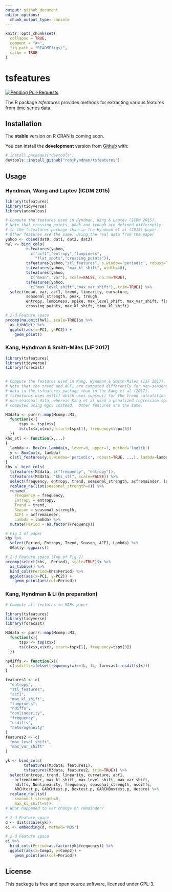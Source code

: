 ```yaml
---
output: github_document
editor_options: 
  chunk_output_type: console
---
```


<!-- README.md is generated from README.Rmd. Please edit that file -->

```r
knitr::opts_chunk$set(
  collapse = TRUE,
  comment = "#>",
  fig.path = "READMEfigs/",
  cache = TRUE
)
```

# tsfeatures

[![Pending Pull-Requests](http://githubbadges.herokuapp.com/robjhyndman/tsfeatures/pulls.svg?style=flat)](https://github.com/robjhyndman/tsfeatures/pulls)

The R package *tsfeatures* provides methods for extracting various features from time series data.

## Installation

The **stable** version on R CRAN is coming soon.

You can install the **development** version from [Github](https://github.com/robjhyndman/tsfeatures) with:

```r
# install.packages("devtools")
devtools::install_github("robjhyndman/tsfeatures")
```

## Usage

### Hyndman, Wang and Laptev (ICDM 2015)

```r
library(tsfeatures)
library(tidyverse)
library(anomalous)

# Compute the features used in Hyndman, Wang & Laptev (ICDM 2015).
# Note that crossing_points, peak and trough are defined differently 
# in the tsfeatures package than in the Hyndman et al (2015) paper. 
# Other features are the same. Using the real data from the paper
yahoo <- cbind(dat0, dat1, dat2, dat3)
hwl <- bind_cols(
         tsfeatures(yahoo,
           c("acf1","entropy","lumpiness",
             "flat_spots","crossing_points")),
         tsfeatures(yahoo,"stl_features", s.window='periodic', robust=TRUE),
         tsfeatures(yahoo, "max_kl_shift", width=48),
         tsfeatures(yahoo,
           c("mean","var"), scale=FALSE, na.rm=TRUE),
         tsfeatures(yahoo,
           c("max_level_shift","max_var_shift"), trim=TRUE)) %>%
  select(mean, var, acf1, trend, linearity, curvature, 
         seasonal_strength, peak, trough,
         entropy, lumpiness, spike, max_level_shift, max_var_shift, flat_spots,
         crossing_points, max_kl_shift, time_kl_shift)
```

```r
# 2-d Feature space
prcomp(na.omit(hwl), scale=TRUE)$x %>% 
  as_tibble() %>%
  ggplot(aes(x=PC1, y=PC2)) +
    geom_point()
```

### Kang, Hyndman & Smith-Miles (IJF 2017)

```r
library(tsfeatures)
library(tidyverse)
library(forecast)


# Compute the features used in Kang, Hyndman & Smith-Miles (IJF 2017).
# Note that the trend and ACF1 are computed differently for non-seasonal
# data in the tsfeatures package than in the Kang et al (2017). 
# tsfeatures uses mstl() which uses supsmu() for the trend calculation with 
# non-seasonal data, whereas Kang et al used a penalized regression spline
# computed using mgcv instead.  Other features are the same.

M3data <- purrr::map(Mcomp::M3, 
  function(x){
      tspx <- tsp(x$x)
      ts(c(x$x,x$xx), start=tspx[1], frequency=tspx[3])
  })
khs_stl <- function(x,...)
{
  lambda <- BoxCox.lambda(x, lower=0, upper=1, method='loglik')
  y <- BoxCox(x, lambda)
  c(stl_features(y,s.window='periodic', robust=TRUE, ...), lambda=lambda)
}
khs <- bind_cols(
  tsfeatures(M3data, c("frequency", "entropy")),
  tsfeatures(M3data, "khs_stl", scale=FALSE)) %>% 
  select(frequency, entropy, trend, seasonal_strength, acfremainder, lambda) %>%
  replace_na(list(seasonal_strength=0)) %>%
  rename(
    Frequency = frequency,
    Entropy = entropy,
    Trend = trend,
    Season = seasonal_strength,
    ACF1 = acfremainder,
    Lambda = lambda) %>%
  mutate(Period = as.factor(Frequency))
```

```r
# Fig 1 of paper
khs %>% 
  select(Period, Entropy, Trend, Season, ACF1, Lambda) %>%
  GGally::ggpairs()

# 2-d Feature space (Top of Fig 2)
prcomp(select(khs, -Period), scale=TRUE)$x %>%
  as_tibble() %>%
  bind_cols(Period=khs$Period) %>%
  ggplot(aes(x=PC1, y=PC2)) +
    geom_point(aes(col=Period))
```

### Kang, Hyndman & Li (in preparation)

```r
# Compute all features in MARs paper

library(tsfeatures)
library(tidyverse)
library(forecast)

M3data <- purrr::map(Mcomp::M3, 
  function(x){
      tspx <- tsp(x$x)
      ts(c(x$x,x$xx), start=tspx[1], frequency=tspx[3])
  })

nsdiffs <- function(x){
  c(nsdiffs=ifelse(frequency(x)==1L, 1L, forecast::nsdiffs(x)))
}

features1 <- c(
  "entropy",
  "stl_features",
  "acf1",
  "max_kl_shift",
  "lumpiness",
  "ndiffs",
  "nonlinearity",
  "frequency",
  "nsdiffs",
  "heterogeneity"
)
features2 <- c(  
  "max_level_shift",
  "max_var_shift"
)

yk <- bind_cols(
        tsfeatures(M3data, features1),
        tsfeatures(M3data, features2, trim=TRUE)) %>% 
  select(entropy, trend, linearity, curvature, acf1,
    acfremainder, max_kl_shift, max_level_shift, max_var_shift, 
    ndiffs, Nonlinearity, frequency, seasonal_strength, nsdiffs,
    ARCHtest.p, GARCHtest.p, Boxtest.p, GARCHBoxtest.p, Hetero) %>%
  replace_na(list(
    seasonal_strength=0,
    max_kl_shift=0))
# What happened to var change on remainder?
```

```r
# 2-d Feature space
d <- dist(scale(yk))
ei <- embedding(d, method="MDS")
```
  
```r
# 2-d Feature space
ei %>%
  bind_cols(Period=as.factor(yk$frequency)) %>%
  ggplot(aes(x=Comp1, y=Comp2)) +
    geom_point(aes(col=Period))
```

## License

This package is free and open source software, licensed under GPL-3.
